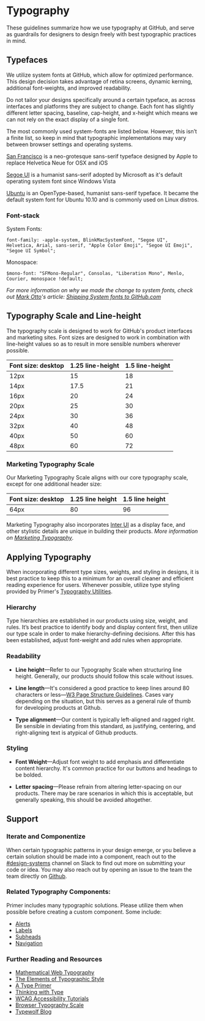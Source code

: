 
# Typography

These guidelines summarize how we use typography at GitHub, and serve as guardrails for designers to design freely with best typographic practices in mind.

<!-- {:toc} -->

## Typefaces

We utilize system fonts at GitHub, which allow for optimized performance. This design decision takes advantage of retina screens, dynamic kerning, additional font-weights, and improved readability.

Do not tailor your designs specifically around a certain typeface, as across interfaces and platforms they are subject to change. Each font has slightly different letter spacing, baseline, cap-height, and x-height which means we can not rely on the exact display of a single font.

The most commonly used system-fonts are listed below. However, this isn’t a finite list, so keep in mind that typographic implementations may vary between browser settings and operating systems.

<Box maxWidth={421}>
  <SF />
</Box>

[San Francisco](https://developer.apple.com/fonts/) is a neo-grotesque sans-serif typeface designed by Apple to replace Helvetica Neue for OSX and iOS

<Box maxWidth={345}>
  <Segoe />
</Box>

[Segoe UI](https://developer.microsoft.com/en-us/fabric#/resources) is a humanist sans-serif adopted by Microsoft as it's default operating system font since Windows Vista

<Box maxWidth={300}>
  <Ubuntu />
</Box>

[Ubuntu](https://design.ubuntu.com/font/) is an OpenType-based, humanist sans-serif typeface. It became the default system font for Ubuntu 10.10 and is commonly used on Linux distros.

<!-- Download: [system-fonts.zip](https://github.com/primer/design/files/2583092/system-fonts.zip) -->

### Font-stack

System Fonts:

```
font-family: -apple-system, BlinkMacSystemFont, "Segoe UI",
Helvetica, Arial, sans-serif, "Apple Color Emoji", "Segoe UI Emoji", "Segoe UI Symbol";
```

Monospace:

```
$mono-font: "SFMono-Regular", Consolas, "Liberation Mono", Menlo, Courier, monospace !default;
```

_For more information on why we made the change to system fonts, check out [Mark Otto](http://markdotto.com/)'s article: [Shipping System fonts to GitHub.com](http://markdotto.com/2018/02/07/github-system-fonts/)_

## Typography Scale and Line-height

The typography scale is designed to work for GitHub's product interfaces and marketing sites. Font sizes are designed to work in combination with line-height values so as to result in more sensible numbers wherever possible.

| Font size: desktop | 1.25 line-height | 1.5 line-height |
| ------------------ | ---------------- | --------------- |
| 12px               | 15               | 18              |
| 14px               | 17.5             | 21              |
| 16px               | 20               | 24              |
| 20px               | 25               | 30              |
| 24px               | 30               | 36              |
| 32px               | 40               | 48              |
| 40px               | 50               | 60              |
| 48px               | 60               | 72              |

### Marketing Typography Scale

Our Marketing Typography Scale aligns with our core typography scale, except for one additional header size:

| Font size: desktop | 1.25 line height | 1.5 line height |
| ------------------ | ---------------- | --------------- |
| 64px               | 80               | 96              |

Marketing Typography also incorporates [Inter UI](https://rsms.me/inter/) as a display face, and other stylistic details are unique in building their products.
_More information on [Marketing Typography](https://styleguide.github.com/primer/utilities/marketing-type/)_.

## Applying Typography

When incorporating different type sizes, weights, and styling in designs, it is best practice to keep this to a minimum for an overall cleaner and efficient reading experience for users. Whenever possible, utilize type styling provided by Primer's [Typography Utilities](https://styleguide.github.com/primer/utilities/typography/).

### Hierarchy

Type hierarchies are established in our products using size, weight, and rules. It’s best practice to identify body and display content first, then utilize our type scale in order to make hierarchy-defining decisions. After this has been established, adjust font-weight and add rules when appropriate.

### Readability

- **Line height**—Refer to our Typography Scale when structuring line height. Generally, our products should follow this scale without issues.

- **Line length**—It's considered a good practice to keep lines around 80 characters or less—[W3 Page Structure Guidelines](https://www.w3.org/WAI/tutorials/page-structure/styling/). Cases vary depending on the situation, but this serves as a general rule of thumb for developing products at Github.
- **Type alignment**—Our content is typically left-aligned and ragged right. Be sensible in deviating from this standard, as justifying, centering, and right-aligning text is atypical of Github products.

### Styling

- **Font Weight**—Adjust font weight to add emphasis and differentiate content hierarchy. It's common practice for our buttons and headings to be bolded.

- **Letter spacing**—Please refrain from altering letter-spacing on our products. There may be rare scenarios in which this is acceptable, but generally speaking, this should be avoided altogether.

## Support

### Iterate and Componentize

When certain typographic patterns in your design emerge, or you believe a certain solution should be made into a component, reach out to the [#design-systems](https://github.slack.com/messages/C0ZCGGGJ2) channel on Slack to find out more on submitting your code or idea. You may also reach out by opening an issue to the team the team directly on [Github](https://github.com/primer/primer).

### Related Typography Components:

Primer includes many typographic solutions. Please utilize them when possible before creating a custom component. Some include:

- [Alerts](https://styleguide.github.com/primer/components/alerts/)
- [Labels](https://styleguide.github.com/primer/components/labels/)
- [Subheads](https://styleguide.github.com/primer/components/subhead/)
- [Navigation](https://styleguide.github.com/primer/components/navigation/)

### Further Reading and Resources

- [Mathematical Web Typography](http://jxnblk.com/writing/posts/mathematical-web-typography/)
- [The Elements of Typographic Style](https://www.amazon.com/Elements-Typographic-Style-Robert-Bringhurst/dp/0881791326)
- [A Type Primer](https://www.amazon.com/Type-Primer-2nd-John-Kane-ebook/dp/B006Y1X55G)
- [Thinking with Type](http://thinkingwithtype.com/)
- [WCAG Accessibility Tutorials](https://www.w3.org/WAI/tutorials/page-structure/)
- [Browser Typography Scale](http://type-scale.com/)
- [Typewolf Blog](https://www.typewolf.com)

<!-- **etc.** -->

